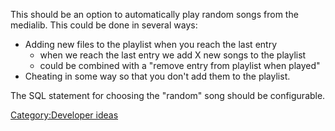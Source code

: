 {{Navbar}}

This should be an option to automatically play random songs from the medialib. This could be done in several ways:

* Adding new files to the playlist when you reach the last entry
** when we reach the last entry we add X new songs to the playlist
** could be combined with a "remove entry from playlist when played"
* Cheating in some way so that you don't add them to the playlist.

The SQL statement for choosing the "random" song should be configurable.

[[Category:Developer ideas]]